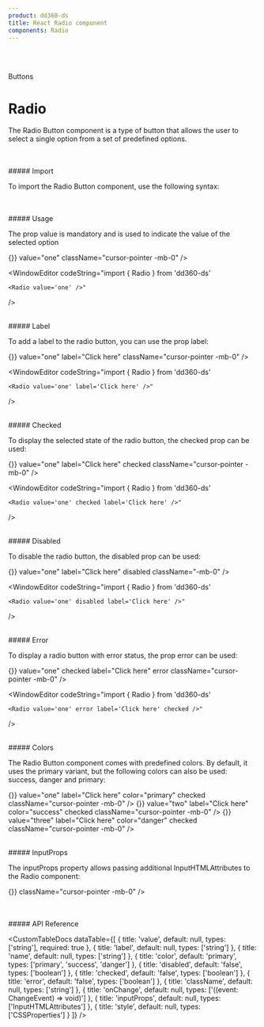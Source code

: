 ```yaml
---
product: dd360-ds
title: React Radio component
components: Radio
---
```


<br id='top' />
<br />

<Label>Buttons</Label>

# <span name="floating-nav">Radio</span>

The Radio Button component is a type of button that allows the user to select a single option from a set of predefined options.

<br />
<br />
##### <span name="floating-nav">Import</span>

To import the Radio Button component, use the following syntax:

<WindowEditor codeString="import { Radio } from 'dd360-ds'" />
<WindowEditor codeString="import Radio from 'dd360-ds/Radio'" />

<br />
<br />
##### <span name="floating-nav">Usage</span>

The prop value is mandatory and is used to indicate the value of the selected option

<Playground className="gap-y-2">
    <Radio onChange={() => {}} value="one" className="cursor-pointer -mb-0" />
</Playground>

<WindowEditor
    codeString="import { Radio } from 'dd360-ds'

    <Radio value='one' />"

/>

<br />
##### <span name="floating-nav">Label</span>

To add a label to the radio button, you can use the prop label:

<Playground className="gap-y-2">
    <Radio onChange={() => {}} value="one" label="Click here" className="cursor-pointer -mb-0" />
</Playground>

<WindowEditor
    codeString="import { Radio } from 'dd360-ds'

    <Radio value='one' label='Click here' />"

/>

<br />
##### <span name="floating-nav">Checked</span>

To display the selected state of the radio button, the checked prop can be used:

<Playground className="gap-y-2">
    <Radio onChange={() => {}} value="one" label="Click here" checked className="cursor-pointer -mb-0" />
</Playground>

<WindowEditor
    codeString="import { Radio } from 'dd360-ds'

    <Radio value='one' checked label='Click here' />"

/>

<br />
##### <span name="floating-nav">Disabled</span>

To disable the radio button, the disabled prop can be used:

<Playground className="gap-y-2">
    <Radio onChange={() => {}} value="one" label="Click here" disabled className="-mb-0" />
</Playground>

<WindowEditor
    codeString="import { Radio } from 'dd360-ds'

    <Radio value='one' disabled label='Click here' />"

/>

<br />
##### <span name="floating-nav">Error</span>

To display a radio button with error status, the prop error can be used:

<Playground className="gap-y-2">
    <Radio onChange={() => {}} value="one" checked label="Click here" error className="cursor-pointer -mb-0" />
</Playground>

<WindowEditor
    codeString="import { Radio } from 'dd360-ds'

    <Radio value='one' error label='Click here' checked />"

/>

<br />
##### <span name="floating-nav">Colors</span>

The Radio Button component comes with predefined colors. By default, it uses the primary variant, but the following colors can also be used: success, danger and
primary:

<Playground className="gap-y-2">
    <Radio onChange={() => {}} value="one" label="Click here" color="primary" checked className="cursor-pointer -mb-0" />
    <Radio onChange={() => {}} value="two" label="Click here" color="success" checked className="cursor-pointer -mb-0" />
    <Radio onChange={() => {}} value="three" label="Click here" color="danger" checked className="cursor-pointer -mb-0" />
</Playground>

<WindowEditor
    codeString="import { Radio, RadioGroup } from 'dd360-ds'
      <RadioGroup name='radio-buttons-group' title='Radio Group' row >
      &nbsp;&nbsp;<Radio value='one' label='Click here' color='primary' checked />
      &nbsp;&nbsp;<Radio value='two' label='Click here' color='success' checked />
      &nbsp;&nbsp;<Radio value='three' label='Click here' color='danger' checked />
      </RadioGroup>"
/>

<br />
##### <span name="floating-nav">InputProps</span>

The inputProps property allows passing additional InputHTMLAttributes to the Radio component:

<Playground className="gap-y-2">
    <Radio value="one" label="Click here" inputProps={{ 'aria-label': 'one' }} onChange={() => {}} className="cursor-pointer -mb-0" />
</Playground>

<WindowEditor
    codeString="import { Radio } from 'dd360-ds'
    <Radio value='one' inputProps={{ 'aria-label': 'one'}} label='Click here' />"
/>

<br />
<br />
##### <span name="floating-nav">API Reference</span>

<CustomTableDocs
    dataTable={[
        { title: 'value', default: null, types: ['string'], required: true },
        { title: 'label', default: null, types: ['string'] },
        { title: 'name', default: null, types: ['string'] },
        { title: 'color', default: 'primary', types: ['primary', 'success', 'danger'] },
        { title: 'disabled', default: 'false', types: ['boolean'] },
        { title: 'checked', default: 'false', types: ['boolean'] },
        { title: 'error', default: 'false', types: ['boolean'] },
        { title: 'className', default: null, types: ['string'] },
        { title: 'onChange', default: null, types: ['((event: ChangeEvent<HTMLInputElement>) => void)'] },
        { title: 'inputProps', default: null, types: ['InputHTMLAttributes'] },
        { title: 'style', default: null, types: ['CSSProperties'] }
    ]}
/>

<BackAndForwardController />